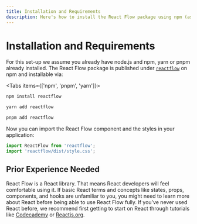```yaml
---
title: Installation and Requirements
description: Here's how to install the React Flow package using npm (as reactflow), and how to include it in your own project
---
```


# Installation and Requirements

For this set-up we assume you already have node.js and npm, yarn or pnpm already installed.
The React Flow package is published under [`reactflow`](https://www.npmjs.com/package/reactflow) on npm and installable via:


<Tabs items={['npm', 'pnpm', 'yarn']}>
<Tab>

```bash
npm install reactflow
```

  </Tab>
  <Tab >

```bash
yarn add reactflow
```

  </Tab>
    <Tab>

```bash
pnpm add reactflow
```

  </Tab>
</Tabs>

Now you can import the React Flow component and the styles in your application:

```js
import ReactFlow from 'reactflow';
import 'reactflow/dist/style.css';
```

## Prior Experience Needed

React Flow is a React library. That means React developers will feel comfortable using it. If basic React terms and concepts like states, props, components, and hooks are unfamiliar to you, you might need to learn more about React before being able to use React Flow fully. If you’ve never used React before, we recommend first getting to start on React through tutorials like [Codecademy](https://www.notion.so/John-s-Guide-to-React-Flow-b7a435289bed481f8c73f9a4e112b8d6) or [Reactjs.org](https://reactjs.org/tutorial/tutorial.html).

